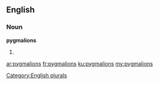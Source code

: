 ==English==

===Noun===
'''pygmalions'''

# {{plural of|pygmalion}}

[[Category:English plurals]]

[[ar:pygmalions]]
[[fr:pygmalions]]
[[ku:pygmalions]]
[[my:pygmalions]]